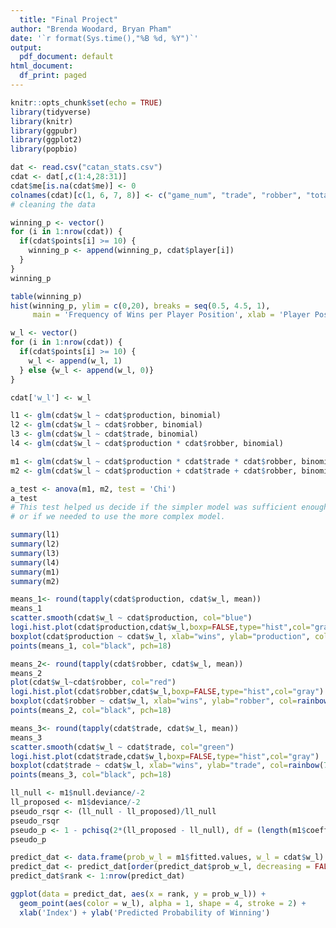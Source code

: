 ---
  title: "Final Project"
author: "Brenda Woodard, Bryan Pham"
date: '`r format(Sys.time(),"%B %d, %Y")`'
output:
  pdf_document: default
html_document:
  df_print: paged
---
  
```{r setup, include=FALSE}
knitr::opts_chunk$set(echo = TRUE)
library(tidyverse)
library(knitr)
library(ggpubr)
library(ggplot2)
library(popbio)
```


```{r}
dat <- read.csv("catan_stats.csv")
cdat <- dat[,c(1:4,28:31)]
cdat$me[is.na(cdat$me)] <- 0
colnames(cdat)[c(1, 6, 7, 8)] <- c("game_num", "trade", "robber", "total")
# cleaning the data
```


```{r}
winning_p <- vector()
for (i in 1:nrow(cdat)) {
  if(cdat$points[i] >= 10) {
    winning_p <- append(winning_p, cdat$player[i])
  }
}
winning_p

table(winning_p)
hist(winning_p, ylim = c(0,20), breaks = seq(0.5, 4.5, 1),
     main = 'Frequency of Wins per Player Position', xlab = 'Player Position', col=("gray77"))
```


```{r}
w_l <- vector()
for (i in 1:nrow(cdat)) {
  if(cdat$points[i] >= 10) {
    w_l <- append(w_l, 1)
  } else {w_l <- append(w_l, 0)}  
}

cdat['w_l'] <- w_l

l1 <- glm(cdat$w_l ~ cdat$production, binomial)
l2 <- glm(cdat$w_l ~ cdat$robber, binomial)
l3 <- glm(cdat$w_l ~ cdat$trade, binomial)
l4 <- glm(cdat$w_l ~ cdat$production * cdat$robber, binomial)

m1 <- glm(cdat$w_l ~ cdat$production * cdat$trade * cdat$robber, binomial)
m2 <- glm(cdat$w_l ~ cdat$production + cdat$trade + cdat$robber, binomial)

a_test <- anova(m1, m2, test = 'Chi')
a_test
# This test helped us decide if the simpler model was sufficient enough, 
# or if we needed to use the more complex model.

summary(l1)
summary(l2)
summary(l3)
summary(l4)
summary(m1)
summary(m2)

```


```{r}
means_1<- round(tapply(cdat$production, cdat$w_l, mean))
means_1
scatter.smooth(cdat$w_l ~ cdat$production, col="blue")
logi.hist.plot(cdat$production,cdat$w_l,boxp=FALSE,type="hist",col="gray")
boxplot(cdat$production ~ cdat$w_l, xlab="wins", ylab="production", col=rainbow(2))
points(means_1, col="black", pch=18) 

means_2<- round(tapply(cdat$robber, cdat$w_l, mean))
means_2
plot(cdat$w_l~cdat$robber, col="red")
logi.hist.plot(cdat$robber,cdat$w_l,boxp=FALSE,type="hist",col="gray")
boxplot(cdat$robber ~ cdat$w_l, xlab="wins", ylab="robber", col=rainbow(5))
points(means_2, col="black", pch=18)

means_3<- round(tapply(cdat$trade, cdat$w_l, mean))
means_3
scatter.smooth(cdat$w_l ~ cdat$trade, col="green")
logi.hist.plot(cdat$trade,cdat$w_l,boxp=FALSE,type="hist",col="gray")
boxplot(cdat$trade ~ cdat$w_l, xlab="wins", ylab="trade", col=rainbow(7))
points(means_3, col="black", pch=18)

```





```{r}
ll_null <- m1$null.deviance/-2
ll_proposed <- m1$deviance/-2
pseudo_rsqr <- (ll_null - ll_proposed)/ll_null
pseudo_rsqr
pseudo_p <- 1 - pchisq(2*(ll_proposed - ll_null), df = (length(m1$coefficients) -1))
pseudo_p
```


```{r}

predict_dat <- data.frame(prob_w_l = m1$fitted.values, w_l = cdat$w_l)
predict_dat <- predict_dat[order(predict_dat$prob_w_l, decreasing = FALSE),]
predict_dat$rank <- 1:nrow(predict_dat)

ggplot(data = predict_dat, aes(x = rank, y = prob_w_l)) +
  geom_point(aes(color = w_l), alpha = 1, shape = 4, stroke = 2) +
  xlab('Index') + ylab('Predicted Probability of Winning')
```






